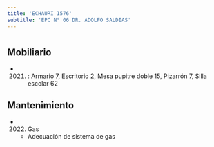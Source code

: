```yaml
---
title: 'ECHAURI 1576'
subtitle: 'EPC N° 06 DR. ADOLFO SALDIAS'
---
```


#


## Mobiliario

*  (2021) : Armario 7, Escritorio 2, Mesa pupitre doble 15, Pizarrón 7, Silla escolar 62 





## Mantenimiento

*  (2022) Gas 
    + Adecuación de sistema de gas



